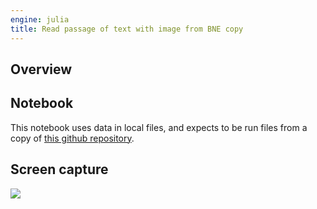 ```yaml
---
engine: julia
title: Read passage of text with image from BNE copy
---
```



:::{.callout-caution title="Content TBA"}
:::


## Overview

## Notebook

:::{.callout-warning title="Uses local resources"}
This notebook uses data in local files, and expects to be run files from a copy of [this github repository](https://github.com/neelsmith/complutensian-texts).
:::

## Screen capture

![](./passage-plus-image.png)